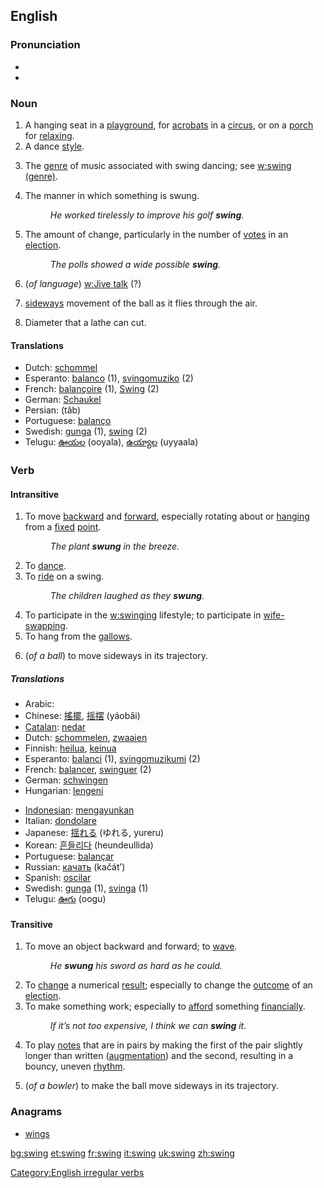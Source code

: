 {{wikipedia}}
==English==

===Pronunciation===
*{{IPA|/'swiŋ/}}
*{{audio|en-us-swing.ogg|Audio (US)}}

===Noun===
{{en-noun}} 

# A hanging seat in a [[playground]], for [[acrobats]] in a [[circus]], or on a [[porch]] for [[relax]]ing.
# A dance [[style]].
# {{music}} The [[genre]] of music associated with swing dancing; see [[w:swing (genre)]].
# The manner in which something is swung.
#:''He worked tirelessly to improve his golf '''swing'''.''
# The amount of change, particularly in the number of [[vote]]s in an [[election]].
#:''The polls showed a wide possible '''swing'''.''
#(''of language'') [[w:Jive talk]] (?)
#{{cricket}} [[sideways]] movement of the ball as it flies through the air.
#Diameter that a lathe can cut.

====Translations====
{{rfc-trans}}
*Dutch: [[schommel]] {{m}}
*Esperanto: [[balanco]] (1), [[svingomuziko]] (2)
*French: [[balançoire]] {{f}} (1), [[Swing]] {{m}} (2)
*German: [[Schaukel]] {{1}}
*Persian: {{FAchar|[[تاب]]}} (tâb)
*Portuguese: [[balanço]]
*Swedish: [[gunga]] (1), [[swing]] (2)
*Telugu: [[ఊయల]] (ooyala), [[ఉయ్యాల]] (uyyaala)

===Verb===
[[Category:English irregular verbs]]
{{en-verb|swings|swinging|swung}}

====Intransitive====
# To move [[backward]] and [[forward]], especially rotating about or [[hang]]ing from a [[fixed]] [[point]].
#:''The plant '''swung''' in the breeze.''
# To [[dance]].
# To [[ride]] on a swing.
#:''The children laughed as they '''swung'''.''
# To participate in the [[w:swinging]] lifestyle; to participate in [[wife-swapping]].
# To hang from the [[gallows]].
#{{cricket}} (''of a ball'') to move sideways in its trajectory.

=====Translations=====
{{top}}
*Arabic: {{ARchar|[[تأرجح]]}} {{Unicode|(ta’árjaħa)}}
*Chinese: [[搖擺]], [[摇摆]] (yáobǎi)
*[[Catalan]]: [[nedar]]
*Dutch: [[schommelen]], [[zwaaien]]
*Finnish: [[heilua]], [[keinua]]
*Esperanto: [[balanci]] (1), [[svingomuzikumi]] (2)
*French: [[balancer]], [[swinguer]] (2)
*German: [[schwingen]]
*Hungarian: [[lengeni]]
{{mid}}
*[[Indonesian]]: [[ayun|mengayunkan]]
*Italian: [[dondolare]]
*Japanese: [[揺れる]] (ゆれる, yureru)
*Korean: [[흔들리다]] (heundeullida)
*Portuguese: [[balançar]]
*Russian: [[качать]] (kačát’)
*Spanish: [[oscilar]]
*Swedish: [[gunga]] (1), [[svinga]] (1)
*Telugu: [[ఊగు]] (oogu)
{{bottom}}

====Transitive====
# To move an object backward and forward; to [[wave]].
#:''He '''swung''' his sword as hard as he could.''
# To [[change]] a numerical [[result]]; especially to change the [[outcome]] of an [[election]].
# To make something work; especially to [[afford]] something [[financially]].
#:''If it’s not too expensive, I think we can '''swing''' it.''
#{{music}} To play [[notes]] that are in pairs by making the first of the pair slightly longer than written ([[augment]]ation) and the second, resulting in a bouncy, uneven [[rhythm]].
#{{cricket}} (''of a bowler'') to make the ball move sideways in its trajectory.

===Anagrams===
*[[wings]]

[[bg:swing]]
[[et:swing]]
[[fr:swing]]
[[it:swing]]
[[uk:swing]]
[[zh:swing]]